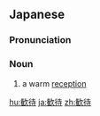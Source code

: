 ==Japanese==
{{ja-kanjitab|かん|たい|yomi=o}}

===Pronunciation===
{{ja-pron|かんたい|y=o}}

===Noun===
{{ja-noun|かんたい|kyu=歡待}}

# a warm [[reception]]

[[hu:歓待]]
[[ja:歓待]]
[[zh:歓待]]